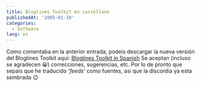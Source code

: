 ```yaml
---
title: Bloglines Toolkit en castellano
publishedAt: '2005-01-10'
categories:
  - Software
lang: es
---
```


Como comentaba en la anterior entrada, podeis descargar la nueva versión del Bloglines Toolkit aqui: [Bloglines Toolkit in Spanish](http://jayseae.cxliv.org/2005/01/10/bloglines_toolkit_in_spanish.html) Se aceptan (incluso se agradecen 😀) correcciones, sugerencias, etc. Por lo de pronto que sepais que he traducido _'feeds'_ como fuentes, asi que la discordia ya esta sembrada 😉
